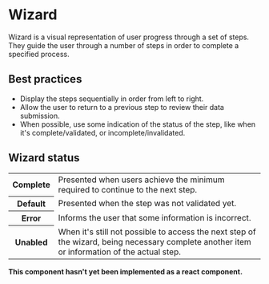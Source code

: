 # Wizard

Wizard is a visual representation of user progress through a set of steps. They guide the user through a number of steps in order to complete a specified process.

## Best practices

- Display the steps sequentially in order from left to right.
- Allow the user to return to a previous step to review their data submission.
- When possible, use some indication of the status of the step, like when it's complete/validated, or incomplete/invalidated.

## Wizard status

<table>
  <tbody>
    <tr>
      <th width={160}>Complete</th>
      <td>Presented when users achieve the minimum required to continue to the next step.</td>
    </tr>
    <tr>
      <th>Default</th>
      <td>Presented when the step was not validated yet.</td>
    </tr>
    <tr>
      <th>Error</th>
      <td>Informs the user that some information is incorrect.</td>
    </tr>
    <tr>
      <th>Unabled</th>
      <td>
        When it's still not possible to access the next step of the wizard, being necessary complete another item or
        information of the actual step.
      </td>
    </tr>
  </tbody>
</table>

**This component hasn't yet been implemented as a react component.**
